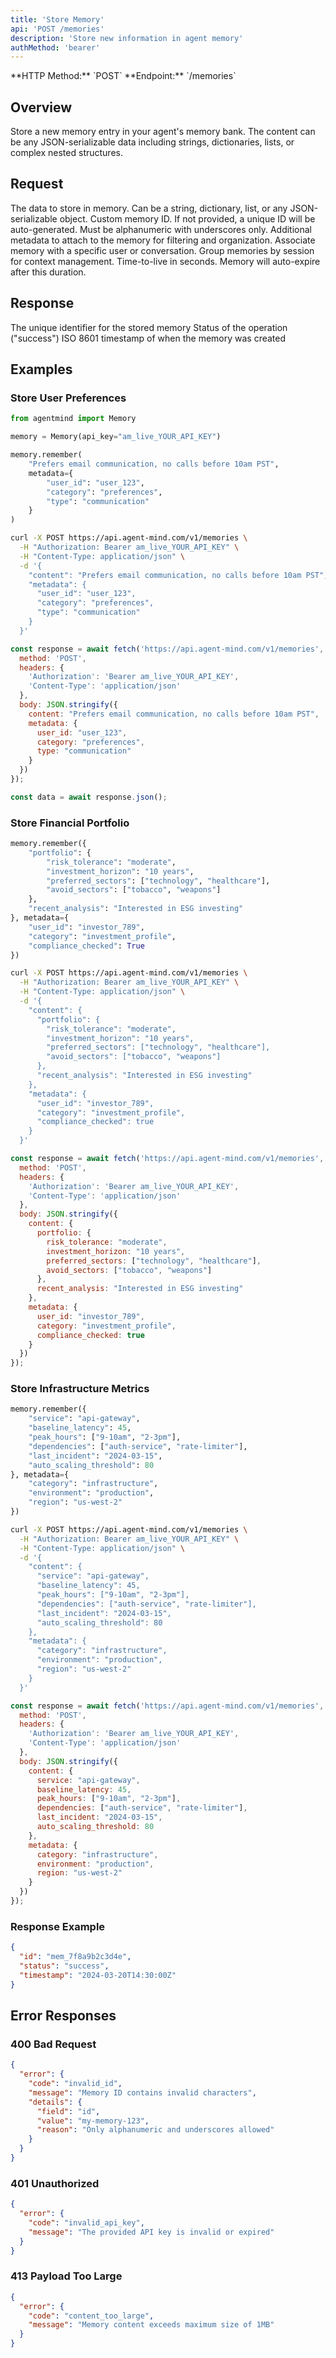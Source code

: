 ```yaml
---
title: 'Store Memory'
api: 'POST /memories'
description: 'Store new information in agent memory'
authMethod: 'bearer'
---
```


<Note>
  **HTTP Method:** `POST`  
  **Endpoint:** `/memories`
</Note>

## Overview

Store a new memory entry in your agent's memory bank. The content can be any JSON-serializable data including strings, dictionaries, lists, or complex nested structures.

## Request

<ParamField body="content" type="any" required>
  The data to store in memory. Can be a string, dictionary, list, or any JSON-serializable object.
</ParamField>

<ParamField body="id" type="string">
  Custom memory ID. If not provided, a unique ID will be auto-generated. Must be alphanumeric with underscores only.
</ParamField>

<ParamField body="metadata" type="object">
  Additional metadata to attach to the memory for filtering and organization.
</ParamField>

<ParamField body="user_id" type="string">
  Associate memory with a specific user or conversation.
</ParamField>

<ParamField body="session_id" type="string">
  Group memories by session for context management.
</ParamField>

<ParamField body="ttl" type="integer">
  Time-to-live in seconds. Memory will auto-expire after this duration.
</ParamField>

## Response

<ResponseField name="id" type="string">
  The unique identifier for the stored memory
</ResponseField>

<ResponseField name="status" type="string">
  Status of the operation ("success")
</ResponseField>

<ResponseField name="timestamp" type="string">
  ISO 8601 timestamp of when the memory was created
</ResponseField>

## Examples

### Store User Preferences

<CodeGroup>

```python Python
from agentmind import Memory

memory = Memory(api_key="am_live_YOUR_API_KEY")

memory.remember(
    "Prefers email communication, no calls before 10am PST",
    metadata={
        "user_id": "user_123",
        "category": "preferences",
        "type": "communication"
    }
)
```

```bash cURL
curl -X POST https://api.agent-mind.com/v1/memories \
  -H "Authorization: Bearer am_live_YOUR_API_KEY" \
  -H "Content-Type: application/json" \
  -d '{
    "content": "Prefers email communication, no calls before 10am PST",
    "metadata": {
      "user_id": "user_123",
      "category": "preferences",
      "type": "communication"
    }
  }'
```

```javascript JavaScript
const response = await fetch('https://api.agent-mind.com/v1/memories', {
  method: 'POST',
  headers: {
    'Authorization': 'Bearer am_live_YOUR_API_KEY',
    'Content-Type': 'application/json'
  },
  body: JSON.stringify({
    content: "Prefers email communication, no calls before 10am PST",
    metadata: {
      user_id: "user_123",
      category: "preferences",
      type: "communication"
    }
  })
});

const data = await response.json();
```

</CodeGroup>

### Store Financial Portfolio

<CodeGroup>

```python Python
memory.remember({
    "portfolio": {
        "risk_tolerance": "moderate",
        "investment_horizon": "10 years",
        "preferred_sectors": ["technology", "healthcare"],
        "avoid_sectors": ["tobacco", "weapons"]
    },
    "recent_analysis": "Interested in ESG investing"
}, metadata={
    "user_id": "investor_789",
    "category": "investment_profile",
    "compliance_checked": True
})
```

```bash cURL
curl -X POST https://api.agent-mind.com/v1/memories \
  -H "Authorization: Bearer am_live_YOUR_API_KEY" \
  -H "Content-Type: application/json" \
  -d '{
    "content": {
      "portfolio": {
        "risk_tolerance": "moderate",
        "investment_horizon": "10 years",
        "preferred_sectors": ["technology", "healthcare"],
        "avoid_sectors": ["tobacco", "weapons"]
      },
      "recent_analysis": "Interested in ESG investing"
    },
    "metadata": {
      "user_id": "investor_789",
      "category": "investment_profile",
      "compliance_checked": true
    }
  }'
```

```javascript JavaScript
const response = await fetch('https://api.agent-mind.com/v1/memories', {
  method: 'POST',
  headers: {
    'Authorization': 'Bearer am_live_YOUR_API_KEY',
    'Content-Type': 'application/json'
  },
  body: JSON.stringify({
    content: {
      portfolio: {
        risk_tolerance: "moderate",
        investment_horizon: "10 years",
        preferred_sectors: ["technology", "healthcare"],
        avoid_sectors: ["tobacco", "weapons"]
      },
      recent_analysis: "Interested in ESG investing"
    },
    metadata: {
      user_id: "investor_789",
      category: "investment_profile",
      compliance_checked: true
    }
  })
});
```

</CodeGroup>

### Store Infrastructure Metrics

<CodeGroup>

```python Python
memory.remember({
    "service": "api-gateway",
    "baseline_latency": 45,
    "peak_hours": ["9-10am", "2-3pm"],
    "dependencies": ["auth-service", "rate-limiter"],
    "last_incident": "2024-03-15",
    "auto_scaling_threshold": 80
}, metadata={
    "category": "infrastructure",
    "environment": "production",
    "region": "us-west-2"
})
```

```bash cURL
curl -X POST https://api.agent-mind.com/v1/memories \
  -H "Authorization: Bearer am_live_YOUR_API_KEY" \
  -H "Content-Type: application/json" \
  -d '{
    "content": {
      "service": "api-gateway",
      "baseline_latency": 45,
      "peak_hours": ["9-10am", "2-3pm"],
      "dependencies": ["auth-service", "rate-limiter"],
      "last_incident": "2024-03-15",
      "auto_scaling_threshold": 80
    },
    "metadata": {
      "category": "infrastructure",
      "environment": "production",
      "region": "us-west-2"
    }
  }'
```

```javascript JavaScript
const response = await fetch('https://api.agent-mind.com/v1/memories', {
  method: 'POST',
  headers: {
    'Authorization': 'Bearer am_live_YOUR_API_KEY',
    'Content-Type': 'application/json'
  },
  body: JSON.stringify({
    content: {
      service: "api-gateway",
      baseline_latency: 45,
      peak_hours: ["9-10am", "2-3pm"],
      dependencies: ["auth-service", "rate-limiter"],
      last_incident: "2024-03-15",
      auto_scaling_threshold: 80
    },
    metadata: {
      category: "infrastructure",
      environment: "production",
      region: "us-west-2"
    }
  })
});
```

</CodeGroup>

### Response Example

```json
{
  "id": "mem_7f8a9b2c3d4e",
  "status": "success",
  "timestamp": "2024-03-20T14:30:00Z"
}
```

## Error Responses

### 400 Bad Request

```json
{
  "error": {
    "code": "invalid_id",
    "message": "Memory ID contains invalid characters",
    "details": {
      "field": "id",
      "value": "my-memory-123",
      "reason": "Only alphanumeric and underscores allowed"
    }
  }
}
```

### 401 Unauthorized

```json
{
  "error": {
    "code": "invalid_api_key",
    "message": "The provided API key is invalid or expired"
  }
}
```

### 413 Payload Too Large

```json
{
  "error": {
    "code": "content_too_large",
    "message": "Memory content exceeds maximum size of 1MB"
  }
}
```